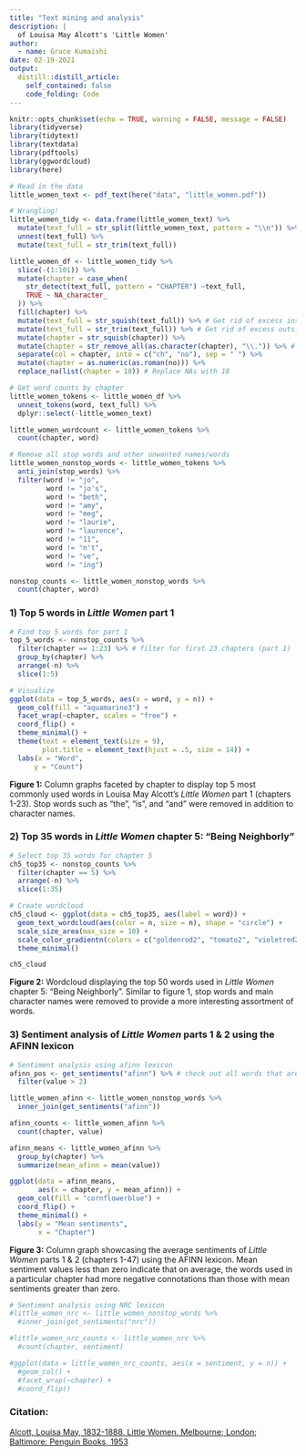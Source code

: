```yaml
---
title: "Text mining and analysis"
description: |
  of Louisa May Alcott's 'Little Women' 
author:
  - name: Grace Kumaishi
date: 02-19-2021
output:
  distill::distill_article:
    self_contained: false
    code_folding: Code
---
```


```r
knitr::opts_chunk$set(echo = TRUE, warning = FALSE, message = FALSE)
library(tidyverse)
library(tidytext)
library(textdata)
library(pdftools)
library(ggwordcloud)
library(here)
```

```r
# Read in the data
little_women_text <- pdf_text(here("data", "little_women.pdf")) 

# Wrangling!
little_women_tidy <- data.frame(little_women_text) %>% 
  mutate(text_full = str_split(little_women_text, pattern = "\\n")) %>% 
  unnest(text_full) %>% 
  mutate(text_full = str_trim(text_full)) 

little_women_df <- little_women_tidy %>% 
  slice(-(1:101)) %>% 
  mutate(chapter = case_when(
    str_detect(text_full, pattern = "CHAPTER") ~text_full,
    TRUE ~ NA_character_
  )) %>% 
  fill(chapter) %>% 
  mutate(text_full = str_squish(text_full)) %>% # Get rid of excess inside space in text_full
  mutate(text_full = str_trim(text_full)) %>% # Get rid of excess outside space
  mutate(chapter = str_squish(chapter)) %>% 
  mutate(chapter = str_remove_all(as.character(chapter), "\\.")) %>% # remove "." after roman numerals
  separate(col = chapter, into = c("ch", "no"), sep = " ") %>% 
  mutate(chapter = as.numeric(as.roman(no))) %>% 
  replace_na(list(chapter = 18)) # Replace NAs with 18

# Get word counts by chapter
little_women_tokens <- little_women_df %>% 
  unnest_tokens(word, text_full) %>% 
  dplyr::select(-little_women_text)

little_women_wordcount <- little_women_tokens %>% 
  count(chapter, word)

# Remove all stop words and other unwanted names/words
little_women_nonstop_words <- little_women_tokens %>% 
  anti_join(stop_words) %>% 
  filter(word != "jo",
         word != "jo's",
         word != "beth",
         word != "amy",
         word != "meg",
         word != "laurie",
         word != "laurence",
         word != "11",
         word != "n't",
         word != "ve",
         word != "ing")

nonstop_counts <- little_women_nonstop_words %>% 
  count(chapter, word)
```

### 1) Top 5 words in *Little Women* part 1

```r
# Find top 5 words for part 1
top_5_words <- nonstop_counts %>% 
  filter(chapter == 1:23) %>% # filter for first 23 chapters (part 1)
  group_by(chapter) %>% 
  arrange(-n) %>% 
  slice(1:5)

# Visualize
ggplot(data = top_5_words, aes(x = word, y = n)) +
  geom_col(fill = "aquamarine3") +
  facet_wrap(~chapter, scales = "free") +
  coord_flip() +
  theme_minimal() +
  theme(text = element_text(size = 9),
        plot.title = element_text(hjust = .5, size = 14)) +
  labs(x = "Word",
      y = "Count")
```

**Figure 1:** Column graphs faceted by chapter to display top 5 most commonly used words in Louisa May Alcott's *Little Women* part 1 (chapters 1-23). Stop words such as "the", "is", and "and" were removed in addition to character names. 

### 2) Top 35 words in *Little Women* chapter 5: "Being Neighborly"

```r
# Select top 35 words for chapter 5
ch5_top35 <- nonstop_counts %>% 
  filter(chapter == 5) %>% 
  arrange(-n) %>% 
  slice(1:35)

# Create wordcloud
ch5_cloud <- ggplot(data = ch5_top35, aes(label = word)) +
  geom_text_wordcloud(aes(color = n, size = n), shape = "circle") +
  scale_size_area(max_size = 10) +
  scale_color_gradientn(colors = c("goldenrod2", "tomato2", "violetred2")) +
  theme_minimal() 

ch5_cloud
```

**Figure 2:** Wordcloud displaying the top 50 words used in *Little Women* chapter 5: "Being Neighborly". Similar to figure 1, stop words and main character names were removed to provide a more interesting assortment of words. 

### 3) Sentiment analysis of *Little Women* parts 1 & 2 using the AFINN lexicon

```r
# Sentiment analysis using afinn lexicon
afinn_pos <- get_sentiments("afinn") %>% # check out all words that are scored as "positive" or above 2
  filter(value > 2)

little_women_afinn <- little_women_nonstop_words %>% 
  inner_join(get_sentiments("afinn"))

afinn_counts <- little_women_afinn %>% 
  count(chapter, value) 

afinn_means <- little_women_afinn %>% 
  group_by(chapter) %>% 
  summarize(mean_afinn = mean(value))

ggplot(data = afinn_means,
       aes(x = chapter, y = mean_afinn)) +
  geom_col(fill = "cornflowerblue") +
  coord_flip() +
  theme_minimal() +
  labs(y = "Mean sentiments",
       x = "Chapter")
```

**Figure 3:** Column graph showcasing the average sentiments of *Little Women* parts 1 & 2 (chapters 1-47) using the AFINN lexicon. Mean sentiment values less than zero indicate that on average, the words used in a particular chapter had more negative connotations than those with mean sentiments greater than zero. 

```r
# Sentiment analysis using NRC lexicon
#little_women_nrc <- little_women_nonstop_words %>% 
  #inner_join(get_sentiments("nrc"))

#little_women_nrc_counts <- little_women_nrc %>% 
  #count(chapter, sentiment)

#ggplot(data = little_women_nrc_counts, aes(x = sentiment, y = n)) +
  #geom_col() +
  #facet_wrap(~chapter) +
  #coord_flip()
```

### Citation: 
[Alcott, Louisa May, 1832-1888. Little Women. Melbourne; London; Baltimore: Penguin Books, 1953](https://archive.org/details/littlewomenormeg00alcoiala/page/216/mode/2up)





